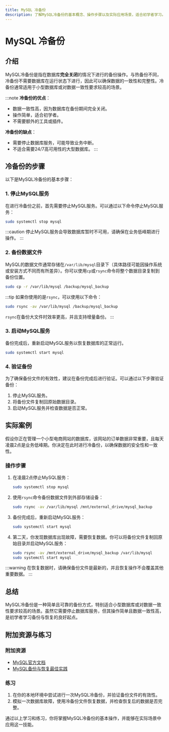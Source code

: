 ```yaml
---
title: MySQL 冷备份
description: 了解MySQL冷备份的基本概念、操作步骤以及实际应用场景，适合初学者学习。
---
```


# MySQL 冷备份

## 介绍

MySQL冷备份是指在数据库**完全关闭**的情况下进行的备份操作。与热备份不同，冷备份不需要数据库在运行状态下进行，因此可以确保数据的一致性和完整性。冷备份通常适用于小型数据库或对数据一致性要求较高的场景。

:::note
**冷备份的优点**：
- 数据一致性高，因为数据库在备份期间完全关闭。
- 操作简单，适合初学者。
- 不需要额外的工具或插件。

**冷备份的缺点**：
- 需要停止数据库服务，可能导致业务中断。
- 不适合需要24/7高可用性的大型数据库。
:::

## 冷备份的步骤

以下是MySQL冷备份的基本步骤：

### 1. 停止MySQL服务

在进行冷备份之前，首先需要停止MySQL服务。可以通过以下命令停止MySQL服务：

```bash
sudo systemctl stop mysql
```

:::caution
停止MySQL服务会导致数据库暂时不可用，请确保在业务低峰期进行操作。
:::

### 2. 备份数据文件

MySQL的数据文件通常存储在`/var/lib/mysql`目录下（具体路径可能因操作系统或安装方式不同而有所差异）。你可以使用`cp`或`rsync`命令将整个数据目录复制到备份位置。

```bash
sudo cp -r /var/lib/mysql /backup/mysql_backup
```

:::tip
如果你使用的是`rsync`，可以使用以下命令：
```bash
sudo rsync -av /var/lib/mysql /backup/mysql_backup
```
`rsync`在备份大文件时效率更高，并且支持增量备份。
:::

### 3. 启动MySQL服务

备份完成后，重新启动MySQL服务以恢复数据库的正常运行。

```bash
sudo systemctl start mysql
```

### 4. 验证备份

为了确保备份文件的有效性，建议在备份完成后进行验证。可以通过以下步骤验证备份：

1. 停止MySQL服务。
2. 将备份文件复制回原始数据目录。
3. 启动MySQL服务并检查数据是否正常。

## 实际案例

假设你正在管理一个小型电商网站的数据库，该网站的订单数据非常重要，且每天凌晨2点是业务低峰期。你决定在此时进行冷备份，以确保数据的安全性和一致性。

### 操作步骤

1. 在凌晨2点停止MySQL服务：
   ```bash
   sudo systemctl stop mysql
   ```

2. 使用`rsync`命令备份数据文件到外部存储设备：
   ```bash
   sudo rsync -av /var/lib/mysql /mnt/external_drive/mysql_backup
   ```

3. 备份完成后，重新启动MySQL服务：
   ```bash
   sudo systemctl start mysql
   ```

4. 第二天，你发现数据库出现故障，需要恢复数据。你可以将备份文件复制回原始目录并启动MySQL服务：
   ```bash
   sudo rsync -av /mnt/external_drive/mysql_backup /var/lib/mysql
   sudo systemctl start mysql
   ```

:::warning
在恢复数据时，请确保备份文件是最新的，并且恢复操作不会覆盖其他重要数据。
:::

## 总结

MySQL冷备份是一种简单且可靠的备份方式，特别适合小型数据库或对数据一致性要求较高的场景。虽然它需要停止数据库服务，但其操作简单且数据一致性高，是初学者学习备份与恢复的良好起点。

## 附加资源与练习

### 附加资源
- [MySQL官方文档](https://dev.mysql.com/doc/)
- [MySQL备份与恢复最佳实践](https://www.mysql.com/why-mysql/backup-recovery/)

### 练习
1. 在你的本地环境中尝试进行一次MySQL冷备份，并验证备份文件的有效性。
2. 模拟一次数据库故障，使用冷备份文件恢复数据，并检查恢复后的数据是否完整。

通过以上学习和练习，你将掌握MySQL冷备份的基本操作，并能够在实际场景中应用这一技能。